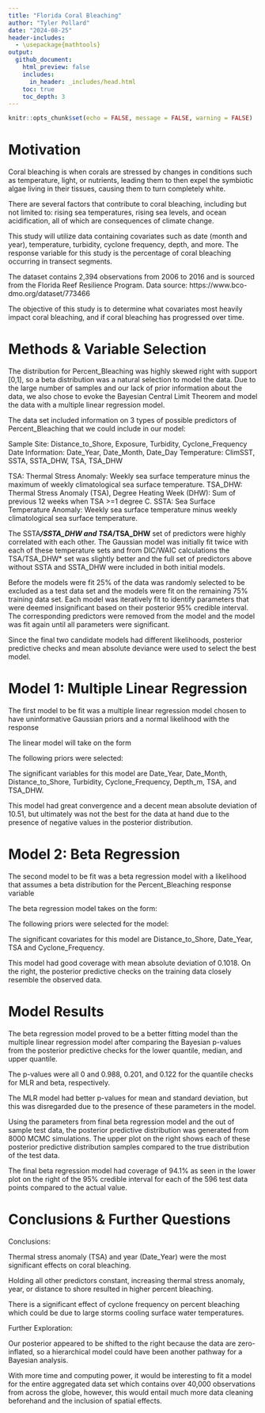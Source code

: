 ```yaml
---
title: "Florida Coral Bleaching"
author: "Tyler Pollard"
date: "2024-08-25"
header-includes:
  - \usepackage{mathtools}
output:  
  github_document:
    html_preview: false
    includes: 
      in_header: _includes/head.html
    toc: true
    toc_depth: 3
---
```


```r
knitr::opts_chunk$set(echo = FALSE, message = FALSE, warning = FALSE)
```

# Motivation

Coral bleaching is when corals are stressed by changes in conditions such as temperature, light, or nutrients, leading them to then expel the symbiotic algae living in their tissues, causing them to turn completely white.

There are several factors that contribute to coral bleaching, including but not limited to: rising sea temperatures, rising sea levels, and ocean acidification, all of which are consequences of climate change.

This study will utilize data containing covariates such as date (month and year), temperature, turbidity, cyclone frequency, depth, and more. The response variable for this study is the percentage of coral bleaching occurring in transect segments.

The dataset contains 2,394 observations from 2006 to 2016 and is sourced from the Florida Reef Resilience Program. Data source: https://www.bco-dmo.org/dataset/773466

The objective of this study is to determine what covariates most heavily impact coral bleaching, and if coral bleaching has progressed over time.

# Methods & Variable Selection

The distribution for Percent_Bleaching was highly skewed right with support [0,1], so a beta distribution was a natural selection to model the data. Due to the large number of samples and our lack of prior information about the data, we also chose to evoke the Bayesian Central Limit Theorem and model the data with a multiple linear regression model.

The data set included information on 3 types of possible predictors of Percent_Bleaching that we could include in our model:

Sample Site: Distance_to_Shore, Exposure, Turbidity, Cyclone_Frequency
Date Information: Date_Year, Date_Month, Date_Day
Temperature: ClimSST, SSTA, SSTA_DHW, TSA, TSA_DHW

TSA: Thermal Stress Anomaly: Weekly sea surface temperature minus the maximum of weekly climatological sea surface temperature.
TSA_DHW: Thermal Stress Anomaly (TSA), Degree Heating Week (DHW): Sum of previous 12 weeks when TSA >=1 degree C.
SSTA: Sea Surface Temperature Anomaly: Weekly sea surface temperature minus weekly climatological sea surface temperature.


The SSTA***/SSTA_DHW and TSA*/TSA_DHW** set of predictors were highly correlated with each other. The Gaussian model was initially fit twice with each of these temperature sets and from DIC/WAIC calculations the TSA/TSA_DHW* set was slightly better and the full set of predictors above without SSTA and SSTA_DHW were included in both initial models.

Before the models were fit 25% of the data was randomly selected to be excluded as a test data set and the models were fit on the remaining 75% training data set. Each model was iteratively fit to identify parameters that were deemed insignificant based on their posterior 95% credible interval. The corresponding predictors were removed from the model and the model was fit again until all parameters were significant.

Since the final two candidate models had different likelihoods, posterior predictive checks and mean absolute deviance were used to select the best model.

# Model 1: Multiple Linear Regression

The first model to be fit was a multiple linear regression model chosen to have uninformative Gaussian priors and a normal likelihood with the response

The linear model will take on the form

The following priors were selected: 

The significant variables for this model are Date_Year, Date_Month, Distance_to_Shore, Turbidity, Cyclone_Frequency, Depth_m, TSA, and TSA_DHW.

This model had great convergence and a decent mean absolute deviation of 10.51, but ultimately was not the best for the data at hand due to the presence of negative values in the posterior distribution.

# Model 2: Beta Regression

The second model to be fit was a beta regression model with a likelihood that assumes a beta distribution for the Percent_Bleaching response variable 

The beta regression model takes on the form:

The following priors were selected for the model:

The significant covariates for this model are Distance_to_Shore, Date_Year, TSA and Cyclone_Frequency. 

This model had good coverage with mean absolute deviation of 0.1018. On the right, the posterior predictive checks on the training data closely resemble the observed data.

# Model Results

The beta regression model proved to be a better fitting model than the multiple linear regression model after comparing the Bayesian p-values from the posterior predictive checks for the lower quantile, median, and upper quantile.

The p-values were all 0 and 0.988, 0.201, and 0.122 for the quantile checks for MLR and beta, respectively.

The MLR model had better p-values for mean and standard deviation, but this was disregarded due to the presence of these parameters in the model.

Using the parameters from final beta regression model and the out of sample test data, the posterior predictive distribution was generated from 8000 MCMC simulations. The upper plot on the right shows each of these posterior predictive distribution samples compared to the true distribution of the test data.

The final beta regression model had coverage of 94.1% as seen in the lower plot on the right of the 95\% credible interval for each of the 596 test data points compared to the actual value.

# Conclusions & Further Questions

Conclusions:

Thermal stress anomaly (TSA) and year (Date_Year) were the most significant effects on coral bleaching.

Holding all other predictors constant, increasing thermal stress anomaly, year, or distance to shore resulted in higher percent bleaching.

There is a significant effect of cyclone frequency on percent bleaching which could be due to large storms cooling surface water temperatures.

Further Exploration:

Our posterior appeared to be shifted to the right because the data are zero-inflated, so a hierarchical model could have been another pathway for a Bayesian analysis. 

With more time and computing power, it would be interesting to fit a model for the entire aggregated data set which contains over 40,000 observations from across the globe, however, this would entail much more data cleaning beforehand and the inclusion of spatial effects.



